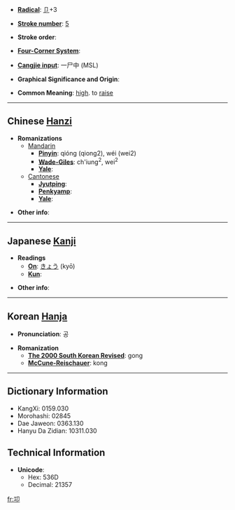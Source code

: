 * '''[[Wiktionary:Chinese radical index| Radical]]''': [[Wiktionary:Chinese radical index 卩|卩]]+3

* '''[[Wiktionary:Chinese total strokes index|Stroke number]]''': [[Wiktionary:Chinese total strokes index 5|5]]

* '''Stroke order''': 

* '''[[Wiktionary:Chinese four corner index|Four-Corner System]]''': 

* '''[[Wiktionary:Chinese Cangjie index|Cangjie input]]''': 一尸中 (MSL)

* '''Graphical Significance and Origin''': 

* '''Common Meaning''': [[high]]. to [[raise]]

----

== Chinese [[Hanzi]] ==

* '''Romanizations'''
** [[Mandarin]]
*** '''[[Pinyin]]''': qióng (qiong2), wéi (wei2)
*** '''[[Wade-Giles]]''': ch'iung<sup>2</sup>, wei<sup>2</sup>
*** '''[[Yale]]''': 
**[[Cantonese]]
***'''[[Jyutping]]''':
***'''[[Penkyamp]]''': 
***'''[[Yale]]''': 

* '''Other info''': 

----

== Japanese [[Kanji]] ==

* '''Readings'''
** '''[[On]]''': [[きょう]] (kyō)
** '''[[Kun]]''': 

* '''Other info''':  

----

== Korean [[Hanja]] ==

* '''Pronunciation''': 공

* '''Romanization'''
** '''[[The 2000 South Korean Revised Romanization|The 2000 South Korean Revised]]''': gong
** '''[[McCune-Reischauer]]''': kong

----

== Dictionary Information ==

* KangXi: 0159.030
* Morohashi: 02845
* Dae Jaweon: 0363.130
* Hanyu Da Zidian: 10311.030

== Technical Information ==

* '''Unicode''':
** Hex: 536D
** Decimal: 21357

[[fr:卭]]